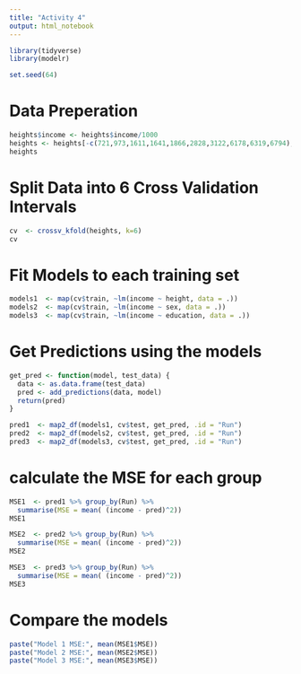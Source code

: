 ```yaml
---
title: "Activity 4"
output: html_notebook
---
```


```r
library(tidyverse)
library(modelr)

set.seed(64)
```

# Data Preperation

```r
heights$income <- heights$income/1000
heights <- heights[-c(721,973,1611,1641,1866,2828,3122,6178,6319,6794),]
heights
```

# Split Data into 6 Cross Validation Intervals

```r
cv  <- crossv_kfold(heights, k=6)
cv
```

# Fit Models to each training set

```r
models1  <- map(cv$train, ~lm(income ~ height, data = .))
models2  <- map(cv$train, ~lm(income ~ sex, data = .))
models3  <- map(cv$train, ~lm(income ~ education, data = .))
```

# Get Predictions using the models

```r
get_pred <- function(model, test_data) {
  data <- as.data.frame(test_data)
  pred <- add_predictions(data, model)
  return(pred)
}

pred1  <- map2_df(models1, cv$test, get_pred, .id = "Run")
pred2  <- map2_df(models2, cv$test, get_pred, .id = "Run")
pred3  <- map2_df(models3, cv$test, get_pred, .id = "Run")
```

# calculate the MSE for each group

```r
MSE1  <- pred1 %>% group_by(Run) %>% 
  summarise(MSE = mean( (income - pred)^2))
MSE1
```

```r
MSE2  <- pred2 %>% group_by(Run) %>% 
  summarise(MSE = mean( (income - pred)^2))
MSE2
```

```r
MSE3  <- pred3 %>% group_by(Run) %>% 
  summarise(MSE = mean( (income - pred)^2))
MSE3
```

# Compare the models

```r
paste("Model 1 MSE:", mean(MSE1$MSE))
paste("Model 2 MSE:", mean(MSE2$MSE))
paste("Model 3 MSE:", mean(MSE3$MSE))
```


